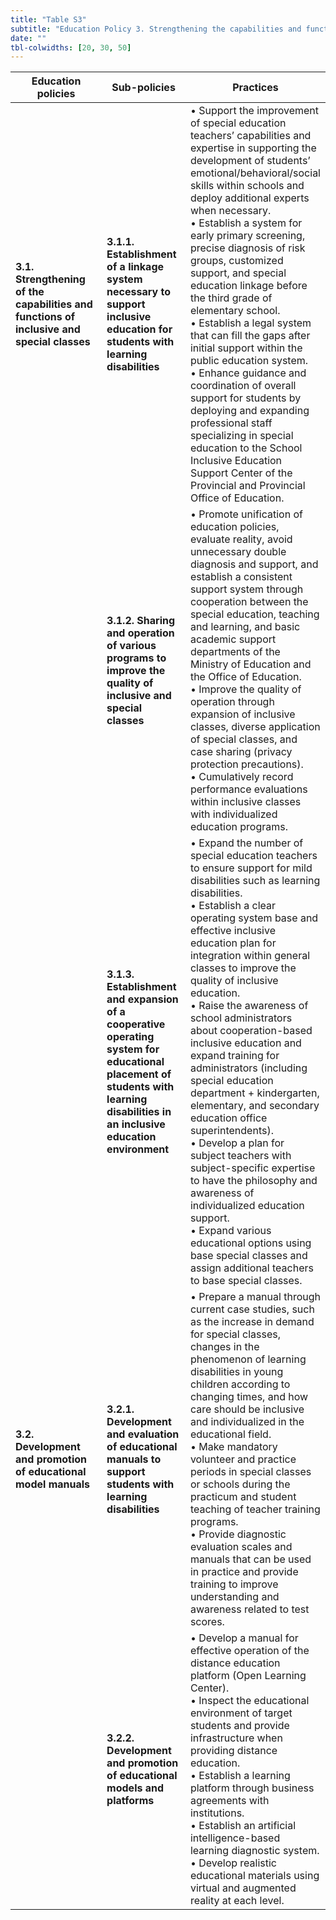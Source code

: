---
title: "Table S3"
subtitle: "Education Policy 3. Strengthening the capabilities and functions of inclusive and special classes, promoting educational models, and developing manuals (topic 2, θ = .178)"
date: ""
tbl-colwidths: [20, 30, 50]
---

| **Education policies** | **Sub-policies** | **Practices** |
|------------------------|------------------|---------------|
| **3.1. Strengthening of the capabilities and functions of inclusive and special classes** | **3.1.1. Establishment of a linkage system necessary to support inclusive education for students with learning disabilities** | • Support the improvement of special education teachers’ capabilities and expertise in supporting the development of students’ emotional/behavioral/social skills within schools and deploy additional experts when necessary. <br> •	Establish a system for early primary screening, precise diagnosis of risk groups, customized support, and special education linkage before the third grade of elementary school. <br> •	Establish a legal system that can fill the gaps after initial support within the public education system. <br> • Enhance guidance and coordination of overall support for students by deploying and expanding professional staff specializing in special education to the School Inclusive Education Support Center of the Provincial and Provincial Office of Education. |
|  | **3.1.2. Sharing and operation of various programs to improve the quality of inclusive and special classes** | •	Promote unification of education policies, evaluate reality, avoid unnecessary double diagnosis and support, and establish a consistent support system through cooperation between the special education, teaching and learning, and basic academic support departments of the Ministry of Education and the Office of Education. <br> • Improve the quality of operation through expansion of inclusive classes, diverse application of special classes, and case sharing (privacy protection precautions). <br> • Cumulatively record performance evaluations within inclusive classes with individualized education programs. |
|  | **3.1.3. Establishment and expansion of a cooperative operating system for educational placement of students with learning disabilities in an inclusive education environment** | • Expand the number of special education teachers to ensure support for mild disabilities such as learning disabilities. <br> •	Establish a clear operating system base and effective inclusive education plan for integration within general classes to improve the quality of inclusive education. <br> • Raise the awareness of school administrators about cooperation-based inclusive education and expand training for administrators (including special education department + kindergarten, elementary, and secondary education office superintendents). <br> • Develop a plan for subject teachers with subject-specific expertise to have the philosophy and awareness of individualized education support. <br> • Expand various educational options using base special classes and assign additional teachers to base special classes. |
| **3.2. Development and promotion of educational model manuals** | **3.2.1. Development and evaluation of educational manuals to support students with learning disabilities** | • Prepare a manual through current case studies, such as the increase in demand for special classes, changes in the phenomenon of learning disabilities in young children according to changing times, and how care should be inclusive and individualized in the educational field. <br> •	Make mandatory volunteer and practice periods in special classes or schools during the practicum and student teaching of teacher training programs. <br> • Provide diagnostic evaluation scales and manuals that can be used in practice and provide training to improve understanding and awareness related to test scores. |
|  | **3.2.2. Development and promotion of educational models and platforms** | • Develop a manual for effective operation of the distance education platform (Open Learning Center). <br> • Inspect the educational environment of target students and provide infrastructure when providing distance education. <br> • Establish a learning platform through business agreements with institutions. <br> • Establish an artificial intelligence-based learning diagnostic system. <br> • Develop realistic educational materials using virtual and augmented reality at each level.

